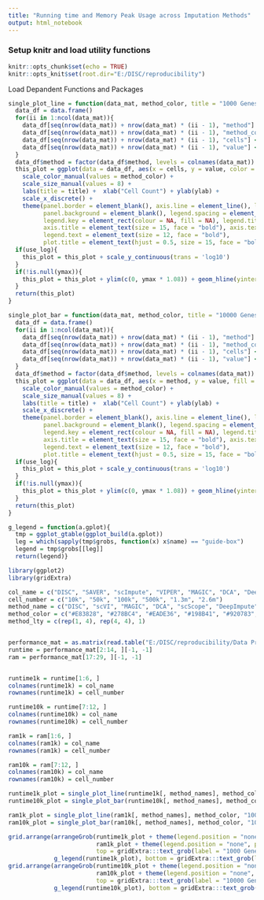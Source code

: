 ```yaml
---
title: "Running time and Memory Peak Usage across Imputation Methods"
output: html_notebook
---
```

### Setup knitr and load utility functions
```r
knitr::opts_chunk$set(echo = TRUE)
knitr::opts_knit$set(root.dir="E:/DISC/reproducibility")
```
Load Depandent Functions and Packages
```r
single_plot_line = function(data_mat, method_color, title = "1000 Genes", ylab = "Duration in hours", use_log=T, ymax=NULL){
  data_df = data.frame()
  for(ii in 1:ncol(data_mat)){
    data_df[seq(nrow(data_mat)) + nrow(data_mat) * (ii - 1), "method"] <- rep(colnames(data_mat)[ii], nrow(data_mat))
    data_df[seq(nrow(data_mat)) + nrow(data_mat) * (ii - 1), "method_color"] <- rep(method_color[ii], nrow(data_mat))
    data_df[seq(nrow(data_mat)) + nrow(data_mat) * (ii - 1), "cells"] <- factor(rownames(data_mat), levels = rownames(data_mat))
    data_df[seq(nrow(data_mat)) + nrow(data_mat) * (ii - 1), "value"] <- as.numeric(data_mat[, ii])
  }
  data_df$method = factor(data_df$method, levels = colnames(data_mat))
  this_plot = ggplot(data = data_df, aes(x = cells, y = value, color = method, group = method)) + geom_line(size = 1.5) + geom_point(size = 4) +
    scale_color_manual(values = method_color) + 
    scale_size_manual(values = 8) + 
    labs(title = title) +  xlab("Cell Count") + ylab(ylab) +
    scale_x_discrete() + 
    theme(panel.border = element_blank(), axis.line = element_line(), legend.background = element_blank(),
          panel.background = element_blank(), legend.spacing = element_blank(),
          legend.key = element_rect(colour = NA, fill = NA), legend.title = element_blank(),
          axis.title = element_text(size = 15, face = "bold"), axis.text = element_text(size = 12, face = "bold"),
          legend.text = element_text(size = 12, face = "bold"),
          plot.title = element_text(hjust = 0.5, size = 15, face = "bold"))
  if(use_log){
    this_plot = this_plot + scale_y_continuous(trans = 'log10')
  }
  if(!is.null(ymax)){
    this_plot = this_plot + ylim(c(0, ymax * 1.08)) + geom_hline(yintercept = ymax, color = "gray", size = 1, linetype=2)
  }
  return(this_plot)
}

single_plot_bar = function(data_mat, method_color, title = "10000 Genes", ylab = "Duration in hours", use_log=T, ymax=NULL){
  data_df = data.frame()
  for(ii in 1:ncol(data_mat)){
    data_df[seq(nrow(data_mat)) + nrow(data_mat) * (ii - 1), "method"] <- rep(colnames(data_mat)[ii], nrow(data_mat))
    data_df[seq(nrow(data_mat)) + nrow(data_mat) * (ii - 1), "method_color"] <- rep(method_color[ii], nrow(data_mat))
    data_df[seq(nrow(data_mat)) + nrow(data_mat) * (ii - 1), "cells"] <- factor(rownames(data_mat), levels = rownames(data_mat))
    data_df[seq(nrow(data_mat)) + nrow(data_mat) * (ii - 1), "value"] <- as.numeric(data_mat[, ii])
  }
  data_df$method = factor(data_df$method, levels = colnames(data_mat))
  this_plot = ggplot(data = data_df, aes(x = method, y = value, fill = cells, group = cells)) + geom_bar(stat="identity", position=position_dodge()) +
    scale_color_manual(values = method_color) + 
    scale_size_manual(values = 8) + 
    labs(title = title) +  xlab("Cell Count") + ylab(ylab) +
    scale_x_discrete() + 
    theme(panel.border = element_blank(), axis.line = element_line(), legend.background = element_blank(),
          panel.background = element_blank(), legend.spacing = element_blank(),
          legend.key = element_rect(colour = NA, fill = NA), legend.title = element_blank(),
          axis.title = element_text(size = 15, face = "bold"), axis.text = element_text(size = 12, face = "bold"), axis.text.x.bottom = element_text(vjust = 0.5, angle = 45),
          legend.text = element_text(size = 12, face = "bold"),
          plot.title = element_text(hjust = 0.5, size = 15, face = "bold"))
  if(use_log){
    this_plot = this_plot + scale_y_continuous(trans = 'log10')
  }
  if(!is.null(ymax)){
    this_plot = this_plot + ylim(c(0, ymax * 1.08)) + geom_hline(yintercept = ymax, color = "gray", size = 1, linetype=2)
  }
  return(this_plot)
}

g_legend = function(a.gplot){
  tmp = ggplot_gtable(ggplot_build(a.gplot))
  leg = which(sapply(tmp$grobs, function(x) x$name) == "guide-box")
  legend = tmp$grobs[[leg]]
  return(legend)}

library(ggplot2)
library(gridExtra)
```
```r
col_name = c("DISC", "SAVER", "scImpute", "VIPER", "MAGIC", "DCA", "DeepImpute", "scScope", "scVI")
cell_number = c("10k", "50k", "100k", "500k", "1.3m", "2.6m")
method_name = c("DISC", "scVI", "MAGIC", "DCA", "scScope", "DeepImpute", "VIPER", "scImpute")
method_color = c("#E83828", "#278BC4", "#EADE36", "#198B41", "#920783", "#F8B62D", "#8E5E32", "#1E2B68")
method_lty = c(rep(1, 4), rep(4, 4), 1)


performance_mat = as.matrix(read.table("E:/DISC/reproducibility/Data Preparation, Imputation and Computational Resource Evaluation/Computational Resource Evaluation/raw_data/performance.txt", sep = "\t", header = F))[, -1]
runtime = performance_mat[2:14, ][-1, -1]
ram = performance_mat[17:29, ][-1, -1]


runtime1k = runtime[1:6, ]
colnames(runtime1k) = col_name
rownames(runtime1k) = cell_number

runtime10k = runtime[7:12, ]
colnames(runtime10k) = col_name
rownames(runtime10k) = cell_number

ram1k = ram[1:6, ]
colnames(ram1k) = col_name
rownames(ram1k) = cell_number

ram10k = ram[7:12, ]
colnames(ram10k) = col_name
rownames(ram10k) = cell_number
```
```r
runtime1k_plot = single_plot_line(runtime1k[, method_names], method_color, "1000 Genes", "Duration in hours", use_log = F, ymax = 24)
runtime10k_plot = single_plot_bar(runtime10k[, method_names], method_color, "10000 Genes", "Duration in hours", use_log = F)

ram1k_plot = single_plot_line(ram1k[, method_names], method_color, "1000 Genes", "Peak RAM (GB)", use_log = F, ymax = 128)
ram10k_plot = single_plot_bar(ram10k[, method_names], method_color, "10000 Genes", "Peak RAM (GB)", use_log = F, ymax = 128)
```
```r
grid.arrange(arrangeGrob(runtime1k_plot + theme(legend.position = "none", plot.title = element_blank(), axis.title.x = element_blank()),
                         ram1k_plot + theme(legend.position = "none", plot.title = element_blank(), axis.title.x = element_blank()),
                         top = gridExtra:::text_grob(label = "1000 Genes", fontsize = 15, fontface = 2, hjust = 0.2), nrow = 1),
             g_legend(runtime1k_plot), bottom = gridExtra:::text_grob(label = "Cell Count", fontsize = 15, fontface = 2, hjust = 1), ncol = 2, widths = c(4, 2))
grid.arrange(arrangeGrob(runtime10k_plot + theme(legend.position = "none", plot.title = element_blank(), axis.title.x = element_blank()),
                         ram10k_plot + theme(legend.position = "none", plot.title = element_blank(), axis.title.x = element_blank()),
                         top = gridExtra:::text_grob(label = "10000 Genes", fontsize = 15, fontface = 2, hjust = 0.2), nrow = 1),
             g_legend(runtime10k_plot), bottom = gridExtra:::text_grob(label = "Cell Count", fontsize = 15, fontface = 2, hjust = 1), ncol = 2, widths = c(8, 1))
```










